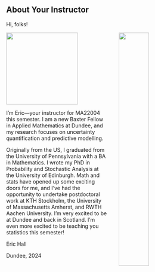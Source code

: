 ## About Your Instructor {-}

Hi, folks! 

:::{.content-hidden when-format="pdf"}
![](assets/images/Eric_Hall_small.jpg){fig-alt="A picture of Eric Hall in a blue plaid shirt." fig-pos='H' style="float:right;padding-left:30px;width:40%"}
:::

:::{.content-hidden when-format="html"}
![](assets/images/Eric_Hall_small.jpg){fig-alt="A picture of Eric Hall in a blue plaid shirt." fig-pos='H' width=2in}
:::

I'm Eric---your instructor for MA22004 this semester. I am a new Baxter Fellow in Applied Mathematics at Dundee, and my research focuses on uncertainty quantification and predictive modelling.  

Originally from the US, I graduated from the University of Pennsylvania with a BA in Mathematics. I wrote my PhD in Probability and Stochastic Analysis at the University of Edinburgh.  Math and stats have opened up some exciting doors for me, and I've had the opportunity to undertake postdoctoral work at KTH Stockholm, the University of Massachusetts Amherst, and RWTH Aachen University. I'm very excited to be at Dundee and back in Scotland. I'm even more excited to be teaching you statistics this semester!


Eric Hall

Dundee, 2024